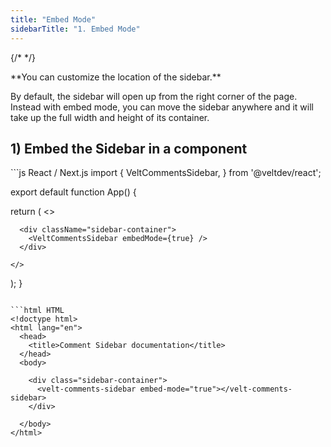 ```yaml
---
title: "Embed Mode"
sidebarTitle: "1. Embed Mode"
---
```

{/* <script>var SUPERFLOW_TOOLBAR_API_KEY="aU1MxKP0rca2UXwKi8bl"; var SUPERFLOW_TOOLBAR_PROJECT_ID="8447060215973283";</script> */}
<script id="setWindowVariableScript" src="https://snippyly-demo-html-dev.web.app/set-window-variable.js?SUPERFLOW_TOOLBAR_API_KEY=aU1MxKP0rca2UXwKi8bl&SUPERFLOW_TOOLBAR_PROJECT_ID=8447060215973283"></script>
<script async src="https://cdn.jsdelivr.net/npm/@usesuperflow/toolbar/superflow.min.js"></script>


<Steps titleSize="h2">

<Step stepNumber="1" title="Embed the Sidebar in a component">
**You can customize the location of the sidebar.**

By default, the sidebar will open up from the right corner of the page. Instead with embed mode, you can move the sidebar anywhere and it will take up the full width and height of its container.

</Step>

</Steps>


## 1) Embed the Sidebar in a component


<RequestExample>
```js React / Next.js
import {
  VeltCommentsSidebar,
} from '@veltdev/react';

export default function App() {

  return (
    <>
    
      <div className="sidebar-container">
        <VeltCommentsSidebar embedMode={true} />
      </div>

    </>
  );
}
```

```html HTML 
<!doctype html>
<html lang="en">
  <head>
    <title>Comment Sidebar documentation</title>
  </head>
  <body>

    <div class="sidebar-container">
      <velt-comments-sidebar embed-mode="true"></velt-comments-sidebar>
    </div>
    
  </body>
</html>
```
</RequestExample>

